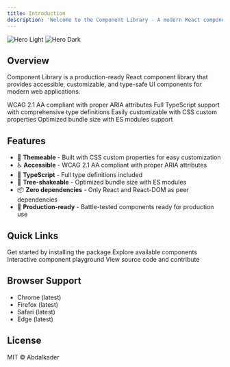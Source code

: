 ```yaml
---
title: Introduction
description: 'Welcome to the Component Library - A modern React component library built with TypeScript and accessibility in mind'
---
```


<img
  className="block dark:hidden"
  src="/images/hero-light.svg"
  alt="Hero Light"
/>
<img
  className="hidden dark:block"
  src="/images/hero-dark.svg"
  alt="Hero Dark"
/>

## Overview

Component Library is a production-ready React component library that provides accessible, customizable, and type-safe UI components for modern web applications.

<CardGroup cols={2}>
  <Card
    title="Accessible"
    icon="universal-access"
    href="/guides/accessibility"
  >
    WCAG 2.1 AA compliant with proper ARIA attributes
  </Card>
  <Card
    title="TypeScript"
    icon="code"
    href="/guides/typescript"
  >
    Full TypeScript support with comprehensive type definitions
  </Card>
  <Card
    title="Themeable"
    icon="palette"
    href="/docs/theming"
  >
    Easily customizable with CSS custom properties
  </Card>
  <Card
    title="Tree-shakeable"
    icon="tree"
    href="/docs/installation"
  >
    Optimized bundle size with ES modules support
  </Card>
</CardGroup>

## Features

- 🎨 **Themeable** - Built with CSS custom properties for easy customization
- ♿ **Accessible** - WCAG 2.1 AA compliant with proper ARIA attributes
- 📘 **TypeScript** - Full type definitions included
- 🎯 **Tree-shakeable** - Optimized bundle size with ES modules
- 📦 **Zero dependencies** - Only React and React-DOM as peer dependencies
- 🚀 **Production-ready** - Battle-tested components ready for production use

## Quick Links

<CardGroup cols={2}>
  <Card
    title="Installation"
    icon="download"
    href="/docs/installation"
  >
    Get started by installing the package
  </Card>
  <Card
    title="Components"
    icon="grid"
    href="/components/button"
  >
    Explore available components
  </Card>
  <Card
    title="Storybook"
    icon="book"
    href="https://components.abdalkader.dev"
  >
    Interactive component playground
  </Card>
  <Card
    title="GitHub"
    icon="github"
    href="https://github.com/abdalkader/component-library"
  >
    View source code and contribute
  </Card>
</CardGroup>

## Browser Support

- Chrome (latest)
- Firefox (latest)
- Safari (latest)
- Edge (latest)

## License

MIT © Abdalkader